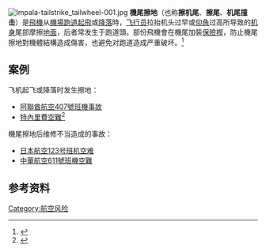 [[File:Impala-tailstrike_tailwheel-001.jpg|thumb]]
'''機尾擦地'''（也称'''擦机尾'''、'''擦尾'''、'''机尾撞击'''）是[[飛機|飛機]]从[[機場|機場]][[跑道|跑道]][[起飛|起飛]]或[[降落|降落]]時，[[飞行员|飞行员]]拉抬机头过早或[[仰角|仰角]]过高所导致的[[机身|机身]]尾部摩擦[[地面|地面]]，后者常发生于跑道頭。部份飛機會在機尾加裝[[保險桿|保險桿]]，防止機尾擦地對機體結構造成傷害，也避免对跑道造成严重破坏。<ref>{{Cite web |url=http://www.boeing.com/commercial/aeromagazine/aero_04/textonly/tr01txt.html |title=Boeing definition of Tailstrike |access-date=2016-08-06 |archive-date=2021-01-18 |archive-url=https://web.archive.org/web/20210118041251/http://www.boeing.com/commercial/aeromagazine/aero_04/textonly/tr01txt.html |dead-url=no }}</ref>

==案例==
飞机起飞或降落时发生擦地：
*[[阿聯酋航空407號班機事故|阿聯酋航空407號班機事故]]
*[[特內里費空難|特內里費空難]]<ref>{{Cite web |url=http://aviation-safety.net/database/record.php?id=19770327-1 |title=Accident description, KLM Royal Dutch Airlines |access-date=2016-08-06 |archive-date=2015-03-21 |archive-url=https://web.archive.org/web/20150321083119/http://aviation-safety.net/database/record.php?id=19770327-1 |dead-url=no }}</ref>

機尾擦地后维修不当造成的事故：
*[[日本航空123号班机空难|日本航空123号班机空难]]
*[[中華航空611號班機空難|中華航空611號班機空難]]

==参考资料==
{{reflist}}
{{航空小作品}}
[[Category:航空风险|Category:航空风险]]